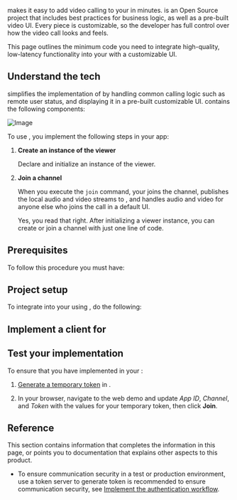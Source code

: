 
<Vg k="COMPANY" /> <Vg k="vUIK" /> makes it easy to add video calling to your <Vpl k="CLIENT" /> in minutes. <Vg k="vUIK" /> is an Open Source project that includes best practices for business logic, as well as a pre-built video UI. Every piece is customizable, so the developer has full control over how the video call looks and feels.

<NoUIKit />
<PlatformWrapper notAllowed="unity">
<PlatformWrapper notAllowed="electron">
<PlatformWrapper notAllowed="windows">

This page outlines the minimum code you need to integrate high-quality, low-latency <Vpd k="NAME"/> functionality into your <Vpl k="CLIENT" /> with a customizable UI.



## Understand the tech

<Vg k="vUIK" /> simplifies the implementation of <Vpd k="NAME"/> by handling common calling logic such as remote user status, and displaying it in a pre-built customizable UI. <Vg k="vUIK" /> contains the following components:

![Image](/images/video-calling/video-call-uikit.png)

To use <Vg k="UIK" />, you implement the following steps in your app:

1.  **Create an instance of the viewer**

    Declare and initialize an instance of the <Vg k="UIK" /> viewer.

2.  **Join a channel**

    When you execute the `join` command, your <Vpl k="CLIENT" /> joins the channel, publishes the local audio and video streams to <Vg k="AGORA_BACKEND" />, and handles audio and video for anyone else who joins the call in a default UI.

    Yes, you read that right. After initializing a viewer instance, you can create or join a channel with just one line of code.

## Prerequisites

To follow this procedure you must have:

<Prerequites />

## Project setup

To integrate <Vpd k="NAME"/> into your <Vpl k="CLIENT" /> using <Vg k="UIK" />, do the following:

<ProjectSetup />

## Implement a client for <Vpd k="NAME"/>

<ProjectImplement />

## Test your implementation

To ensure that you have implemented <Vpd k="NAME"/> in your <Vpl k="CLIENT" />:

1. [Generate a temporary token](../reference/manage-agora-account#generate-a-temporary-token) in <Vg k="CONSOLE" />.

2. In your browser, navigate to the <Link target="_blank" to="{{Global.DEMO_BASIC_VIDEO_CALL_URL}}"><Vg k="COMPANY" /> web demo</Link> and update _App ID_, _Channel_, and _Token_ with the values for your temporary token, then click **Join**.
<ProjectTest />


## Reference

This section contains information that completes the information in this page, or points you to documentation that explains other aspects to this product.

<Reference />

- To ensure communication security in a test or production environment, use a token server to generate token is recommended to ensure communication security, see [Implement the authentication workflow](../develop/authentication-workflow#authentication-using-).

</PlatformWrapper>
</PlatformWrapper>
</PlatformWrapper>